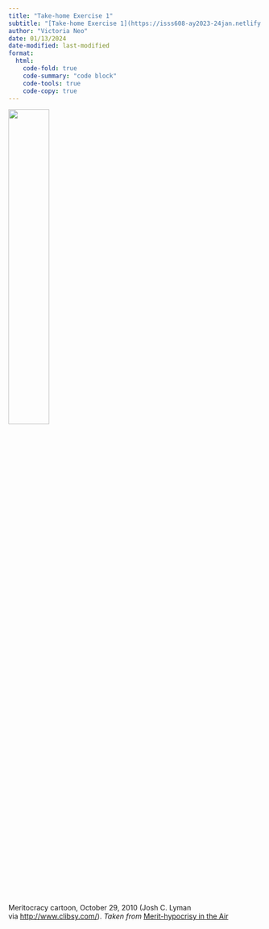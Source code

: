 ```yaml
---
title: "Take-home Exercise 1"
subtitle: "[Take-home Exercise 1](https://isss608-ay2023-24jan.netlify.app/take-home_ex/th_ex01)" 
author: "Victoria Neo"
date: 01/13/2024
date-modified: last-modified
format:
  html:
    code-fold: true
    code-summary: "code block"
    code-tools: true
    code-copy: true
---
```


![](images/clipboard-2705904821.png){width="40%" height="40%"}

Meritocracy cartoon, October 29, 2010 (Josh C. Lyman via <http://www.clibsy.com/>). *Taken from* [Merit-hypocrisy in the Air](https://donaldearlcollins.com/2015/04/18/merit-hypocrisy-in-the-air/)
